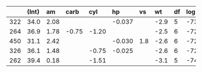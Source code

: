 |    |(Int) |am   |carb  |cyl   |hp     |vs  |wt   |df |logLik |AICc  |delta |weight |
|:---|:-----|:----|:-----|:-----|:------|:---|:----|:--|:------|:-----|:-----|:------|
|322 |34.0  |2.08 |      |      |-0.037 |    |-2.9 |5  |-73.1  |158.4 |0.0   |0.31   |
|264 |36.9  |1.78 |-0.75 |-1.20 |       |    |-2.5 |6  |-72.0  |159.4 |0.9   |0.20   |
|450 |31.1  |2.42 |      |      |-0.030 |1.8 |-2.6 |6  |-72.0  |159.4 |1.0   |0.19   |
|326 |36.1  |1.48 |      |-0.75 |-0.025 |    |-2.6 |6  |-72.1  |159.6 |1.2   |0.17   |
|262 |39.4  |0.18 |      |-1.51 |       |    |-3.1 |5  |-74.0  |160.3 |1.9   |0.12   |
